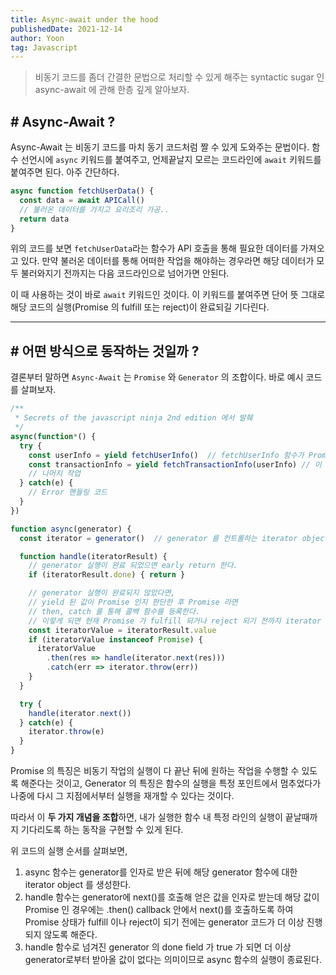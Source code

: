 ```yaml
---
title: Async-await under the hood
publishedDate: 2021-12-14
author: Yoon
tag: Javascript
---
```


> 비동기 코드를 좀더 간결한 문법으로 처리할 수 있게 해주는 syntactic sugar 인 async-await 에 관해 한층 깊게 알아보자.

## # Async-Await ?

Async-Await 는 비동기 코드를 마치 동기 코드처럼 짤 수 있게 도와주는 문법이다.
함수 선언시에 `async` 키워드를 붙여주고, 언제끝날지 모르는 코드라인에 `await` 키워드를 붙여주면 된다. 아주 간단하다.

```javascript
async function fetchUserData() {
  const data = await APICall()
  // 불러온 데이터를 가지고 요리조리 가공..
  return data
}
```

위의 코드를 보면 `fetchUserData`라는 함수가 API 호출을 통해 필요한 데이터를 가져오고 있다.
만약 불러온 데이터를 통해 어떠한 작업을 해야하는 경우라면 해당 데이터가 모두 불러와지기 전까지는 다음 코드라인으로 넘어가면 안된다.

이 때 사용하는 것이 바로 `await` 키워드인 것이다.
이 키워드를 붙여주면 단어 뜻 그대로 해당 코드의 실행(Promise 의 fulfill 또는 reject)이 완료되길 기다린다.

- - -

## # 어떤 방식으로 동작하는 것일까 ?
결론부터 말하면 `Async-Await` 는 `Promise` 와 `Generator` 의 조합이다. 바로 예시 코드를 살펴보자.

```javascript
/**
 * Secrets of the javascript ninja 2nd edition 에서 발췌
 */
async(function*() {
  try {
    const userInfo = yield fetchUserInfo()  // fetchUserInfo 함수가 Promise 를 반환한다고 가정한다.
    const transactionInfo = yield fetchTransactionInfo(userInfo) // 이 함수 또한 마찬가지로 Promise 를 반환한다고 가정한다.
    // 나머지 작업
  } catch(e) {
    // Error 핸들링 코드
  }
})

function async(generator) {
  const iterator = generator()  // generator 를 컨트롤하는 iterator object

  function handle(iteratorResult) {
    // generator 실행이 완료 되었으면 early return 한다.
    if (iteratorResult.done) { return }

    // generator 실행이 완료되지 않았다면,
    // yield 된 값이 Promise 인지 판단한 후 Promise 라면
    // then, catch 를 통해 콜백 함수를 등록한다.
    // 이렇게 되면 현재 Promise 가 fulfill 되거나 reject 되기 전까지 iterator 의 다음 yield 문까지 함수 실행이 중단된다.
    const iteratorValue = iteratorResult.value
    if (iteratorValue instanceof Promise) {
      iteratorValue
        .then(res => handle(iterator.next(res)))
        .catch(err => iterator.throw(err))
    }
  }

  try {
    handle(iterator.next())
  } catch(e) {
    iterator.throw(e)
  }
}
```

Promise 의 특징은 비동기 작업의 실행이 다 끝난 뒤에 원하는 작업을 수행할 수 있도록 해준다는 것이고,
Generator 의 특징은 함수의 실행을 특정 포인트에서 멈추었다가 나중에 다시 그 지점에서부터 실행을 재개할 수 있다는 것이다.

따라서 이 **두 가지 개념을 조합**하면, 내가 실행한 함수 내 특정 라인의 실행이 끝날때까지 기다리도록 하는 동작을 구현할 수 있게 된다.

위 코드의 실행 순서를 살펴보면,

1. async 함수는 generator를 인자로 받은 뒤에 해당 generator 함수에 대한 iterator object 를 생성한다.
2. handle 함수는 generator에 next()를 호출해 얻은 값을 인자로 받는데
해당 값이 Promise 인 경우에는 .then() callback 안에서 next()를 호출하도록 하여 Promise 상태가 fulfill 이나 reject이 되기 전에는 generator 코드가 더 이상 진행되지 않도록 해준다.
3. handle 함수로 넘겨진 generator 의 done field 가 true 가 되면 더 이상 generator로부터 받아올 값이 없다는 의미이므로
async 함수의 실행이 종료된다.


